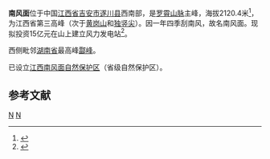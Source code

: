 '''南风面'''位于中国[[江西省|江西省]][[吉安市|吉安市]][[遂川县|遂川县]]西南部，是[[罗霄山脉|罗霄山脉]]主峰，海拔2120.4米<ref>{{Cite web |url=http://www.suichuan.gov.cn/E_ReadNews.asp?NewsID=1959 |title=走进遂川 |accessdate=2010-08-14 |archive-date=2011-09-04 |archive-url=https://web.archive.org/web/20110904070424/http://www.suichuan.gov.cn/E_ReadNews.asp?NewsID=1959 |dead-url=no }}</ref>，为江西省第三高峰（次于[[黄岗山|黄岗山]]和[[独竖尖|独竖尖]]）。因一年四季刮南风，故名南风面。现拟投资15亿元在山上建立风力发电站<ref>{{Cite web |url=http://news.163.com/10/0920/02/6H081TLD00014AED.html |title=我省风力发电开始从湖畔走向高山 |access-date=2010-09-23 |archive-url=https://web.archive.org/web/20160305025626/http://news.163.com/10/0920/02/6H081TLD00014AED.html |archive-date=2016-03-05 |dead-url=yes }}</ref>。

西侧毗邻[[湖南省|湖南省]]最高峰[[酃峰|酃峰]]。

已设立[[江西南风面自然保护区|江西南风面自然保护区]]（省级自然保护区）。

==参考文献==
{{reflist}}

{{coord|26|18|49|N|114|02|12|E|display=title|scale:100000}}

[[Category:江西山峰|N]]
[[Category:遂川县|N]]